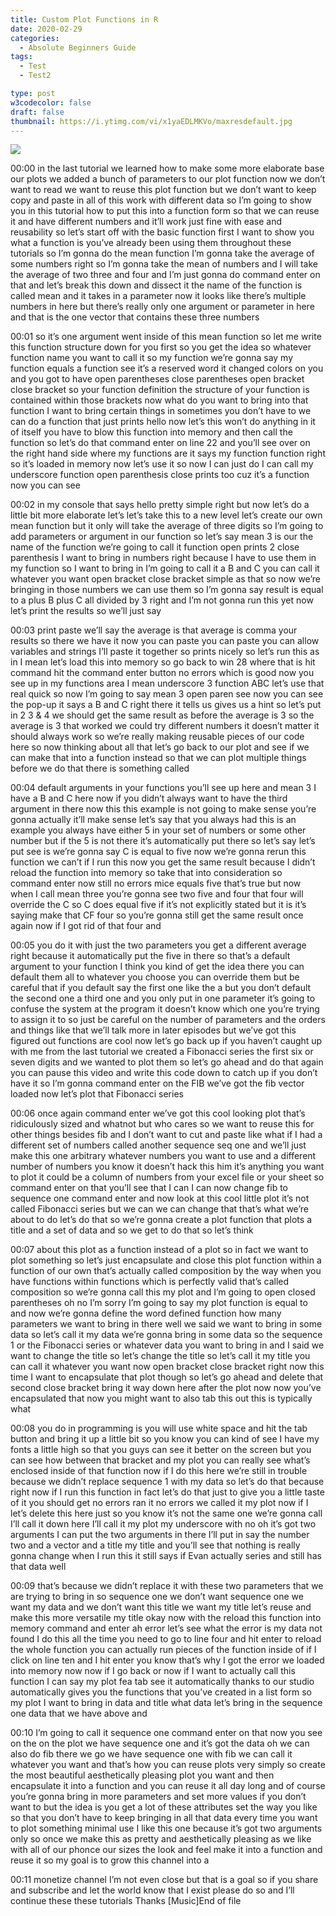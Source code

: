```yaml
---
title: Custom Plot Functions in R
date: 2020-02-29
categories:
  - Absolute Beginners Guide
tags:
  - Test
  - Test2

type: post
w3codecolor: false
draft: false
thumbnail: https://i.ytimg.com/vi/x1yaEDLMKVo/maxresdefault.jpg
---
```


<a href="https://www.youtube.com/watch?v=x1yaEDLMKVo">
<img src="https://i.ytimg.com/vi/x1yaEDLMKVo/maxresdefault.jpg">
</a>









00:00
in the last tutorial we learned how to make some more elaborate base our plots
we added a bunch of parameters to our plot function now we don't want to read
we want to reuse this plot function but we don't want to keep copy and paste in
all of this work with different data so I'm going to show you in this tutorial
how to put this into a function form so that we can reuse it and have different
numbers and it'll work just fine with ease and reusability so let's start off
with the basic function first I want to show you what a function is you've
already been using them throughout these tutorials so I'm gonna do the mean
function I'm gonna take the average of some numbers right so I'm gonna take the
mean of numbers and I will take the average of two three and four and I'm
just gonna do command enter on that and let's break this down and dissect it the
name of the function is called mean and it takes in a parameter now it looks
like there's multiple numbers in here but there's really only one argument or
parameter in here and that is the one vector that contains these three numbers

00:01
so it's one argument went inside of this mean function so let me write this
function structure down for you first so you get the idea so whatever function
name you want to call it so my function we're gonna say my function equals a
function see it's a reserved word it changed colors on you and you got to
have open parentheses close parentheses open bracket close bracket so your
function definition the structure of your function is contained within those
brackets now what do you want to bring into that function I want to bring
certain things in sometimes you don't have to we can do a function that just
prints hello now let's this won't do anything in it
of itself you have to blow this function into memory and then call the function
so let's do that command enter on line 22 and you'll see over on the right hand
side where my functions are it says my function function right so it's loaded
in memory now let's use it so now I can just do I can call my underscore
function open parenthesis close prints too cuz it's a function now you can see

00:02
in my console that says hello pretty simple right
but now let's do a little bit more elaborate let's let's take this to a new
level let's create our own mean function but it only will take the average of
three digits so I'm going to add parameters or argument
in our function so let's say mean 3 is our the name of the function we're going
to call it function open prints 2 close parenthesis I want to bring in numbers
right because I have to use them in my function so I want to bring in I'm going
to call it a B and C you can call it whatever you want open bracket close
bracket simple as that so now we're bringing in those numbers we can use
them so I'm gonna say result is equal to a plus B plus C all divided by 3 right
and I'm not gonna run this yet now let's print the results so we'll just say

00:03
print paste we'll say the average is that average is comma your results so
there we have it now you can paste you can paste you can allow variables and
strings I'll paste it together so prints nicely so let's run this as in I mean
let's load this into memory so go back to win 28 where that is hit command hit
the command enter button no errors which is good now you see up in my functions
area I mean underscore 3 function ABC let's use that real quick so now I'm
going to say mean 3 open paren see now you can see the pop-up it says a B and C
right there it tells us gives us a hint
so let's put in 2 3 &amp; 4 we should get
the same result as before the average is 3 so the average is 3 that worked we
could try different numbers it doesn't matter it should always work so we're
really making reusable pieces of our code here so now thinking about all that
let's go back to our plot and see if we can make that into a function instead so
that we can plot multiple things before we do that there is something called

00:04
default arguments in your functions you'll see up here and mean 3 I have a B
and C here now if you didn't always want to have the third argument in there now
this this example is not going to make sense you're gonna actually it'll make
sense let's say that you always had this is an example
you always have either 5 in your set of numbers or some other number but if the
5 is not there it's automatically put there so let's say let's put
see is we're gonna say C is equal to five now we're gonna rerun this function
we can't if I run this now you get the same result because I didn't reload the
function into memory so take that into consideration so command enter now still
no errors mice equals five that's true but now when I call mean three you're
gonna see two five and four that four will override the C so C does equal five
if it's not explicitly stated but it is it's saying make that CF four so you're
gonna still get the same result once again now if I got rid of that four and

00:05
you do it with just the two parameters you get a different average right
because it automatically put the five in there so that's a default argument to
your function I think you kind of get the idea there you can default them all
to whatever you choose you can override them but be careful that if you default
say the first one like the a but you don't default the second one a third one
and you only put in one parameter it's going to confuse the system at the
program it doesn't know which one you're trying to assign it to so just be
careful on the number of parameters and the orders and things like that we'll
talk more in later episodes but we've got this figured out functions are cool
now let's go back up if you haven't caught up with me from the last tutorial
we created a Fibonacci series the first six or seven digits and we wanted to
plot them so let's go ahead and do that again you can pause this video and write
this code down to catch up if you don't have it so I'm gonna command enter on
the FIB we've got the fib vector loaded now let's plot that Fibonacci series

00:06
once again command enter we've got this cool looking plot that's ridiculously
sized and whatnot but who cares so we want to reuse this for other things
besides fib and I don't want to cut and paste like what if I had a different set
of numbers called another sequence seq one and we'll just make this one
arbitrary whatever numbers you want to use and a different number of numbers
you know it doesn't hack this him it's anything you want to plot it could be a
column of numbers from your excel file or your sheet so command enter on that
you'll see that I can I can now change fib to
sequence one command enter and now look at this cool little plot it's not called
Fibonacci series but we can we can change that that's what we're about to
do let's do that so we're gonna create a plot function
that plots a title and a set of data and so we get to do that so let's think

00:07
about this plot as a function instead of a plot so in fact we want to plot
something so let's just encapsulate and close this plot function within a
function of our own that's actually called composition by the way when you
have functions within functions which is perfectly valid
that's called composition so we're gonna call this my plot and I'm going to open
closed parentheses oh no I'm sorry I'm going to say my plot function is
equal to and now we're gonna define the word defined function how many
parameters we want to bring in there well we said we want to bring in some
data so let's call it my data we're gonna bring in some data so the sequence
1 or the Fibonacci series or whatever data you want to bring in and I said we
want to change the title so let's change the title so let's call it my title you
can call it whatever you want now open bracket close bracket right now this
time I want to encapsulate that plot though so let's go ahead and delete that
second close bracket bring it way down here after the plot now now you've
encapsulated that now you might want to also tab this out this is typically what

00:08
you do in programming is you will use white space and hit the tab button and
bring it up a little bit so you know you
can kind of see I have my fonts a little high so that you guys can see it better
on the screen but you can see how between that bracket and my plot you can
really see what's enclosed inside of that function now if I do this here
we're still in trouble because we didn't
replace sequence 1 with my data so let's do that because right now if I run this
function in fact let's do that just to give you a little taste of it you should
get no errors ran it no errors we called it my plot now if I let's delete this
here just so you know it's not the same one we're gonna call I'll call it down
here I'll call it my plot my underscore with no oh it's got two arguments I can
put the two arguments in there I'll put in say the number two and a vector and a
title my title and you'll see that nothing is really gonna change when I
run this it still says if Evan actually series and still has that data well

00:09
that's because we didn't replace it with these two parameters that we are trying
to bring in so sequence one we don't want sequence one we want my data and we
don't want this title we want my title let's reuse and make this more versatile
my title okay now with the reload this function into memory command and enter ah
error let's see what the error is my data not found I do this all the time
you need to go to line four and hit enter to reload the whole function you
can actually run pieces of the function inside of if I click on line ten and I
hit enter you know that's why I got the error we loaded into memory now now if I
go back or now if I want to actually call this function I can say my plot fea
tab see it automatically thanks to our studio automatically gives you the
functions that you've created in a list form so my plot I want to bring in data
and title what data let's bring in the sequence one data that we have above and

00:10
I'm going to call it sequence one command enter on that now you see on the
on the plot we have sequence one and it's got the data oh we can also do fib
there we go we have sequence one with fib we can
call it whatever you want and that's how you can reuse plots very simply so
create the most beautiful aesthetically pleasing plot you want and then
encapsulate it into a function and you can reuse it all day long and of course
you're gonna bring in more parameters and set more values if you don't want to
but the idea is you get a lot of these attributes set the way you like so that
you don't have to keep bringing in all that data every time you want to plot
something minimal use I like this one because it's got two arguments only so
once we make this as pretty and aesthetically pleasing as we like with
all of our phonce our sizes the look and feel make
it into a function and reuse it so my goal is to grow this channel into a

00:11
monetize channel I'm not even close but that is a goal so if you share and
subscribe and let the world know that I exist please do so and I'll continue
these these tutorials Thanks [Music]End of file


